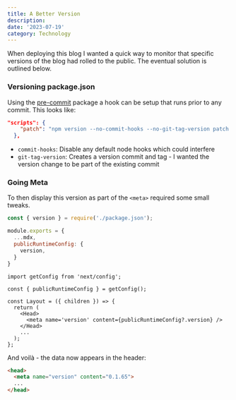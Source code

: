 ```yaml
---
title: A Better Version
description:
date: '2023-07-19'
category: Technology
---
```


When deploying this blog I wanted a quick way to monitor that specific versions of the blog had rolled to the public.
The eventual solution is outlined below.

### Versioning package.json

Using the [pre-commit](https://www.npmjs.com/package/pre-commit) package a hook can be setup that runs prior to any commit.
This looks like:

```json
"scripts": {
    "patch": "npm version --no-commit-hooks --no-git-tag-version patch && git add package.json package-lock.json",
  },
```

- `commit-hooks`: Disable any default node hooks which could interfere
- `git-tag-version`: Creates a version commit and tag - I wanted the version change to be part of the existing commit

### Going Meta

To then display this version as part of the `<meta>` required some small tweaks.

```js title="next.config.js"
const { version } = require('./package.json');

module.exports = {
  ...mdx,
  publicRuntimeConfig: {
    version,
  }
}
```

```tsx title="Layout.tsx"
import getConfig from 'next/config';

const { publicRuntimeConfig } = getConfig();

const Layout = ({ children }) => {
  return (
    <Head>
      <meta name='version' content={publicRuntimeConfig?.version} />
    </Head>
    ...
  );
};
```

And voilà - the data now appears in the header:

```html
<head>
  <meta name="version" content="0.1.65">
  ...
</head>
```